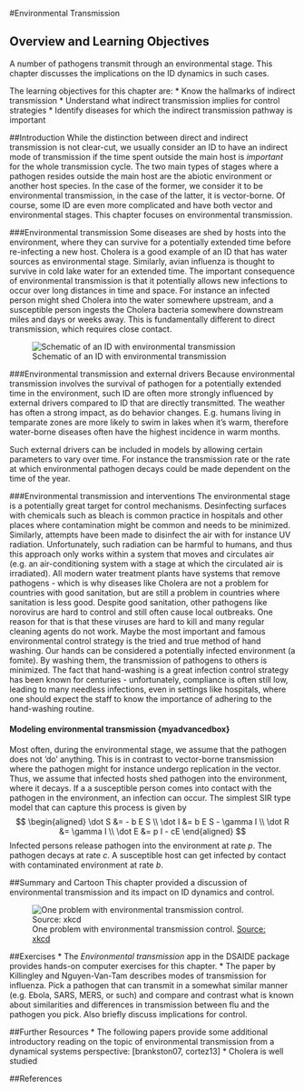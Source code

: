 #Environmental Transmission


## Overview and Learning Objectives

A number of pathogens transmit through an environmental stage. This chapter discusses the implications on the ID dynamics in such cases. 

The learning objectives for this chapter are:
* Know the hallmarks of indirect transmission
* Understand what indirect transmission implies for control strategies
* Identify diseases for which the indirect transmission pathway is important


##Introduction
While the distinction between direct and indirect transmission is not clear-cut, we usually consider an ID to have an indirect mode of transmission if the time spent outside the main host is _important_ for the whole transmission cycle. The two main types of stages where a pathogen resides outside the main host are the abiotic environment or another host species. In the case of the former, we consider it to be environmental transmission, in the case of the latter, it is vector-borne. Of course, some ID are even more complicated and have both vector and environmental stages. This chapter focuses on environmental transmission.


###Environmental transmission
Some diseases are shed by hosts into the environment, where they can survive for a potentially extended time before re-infecting a new host. Cholera is a good example of an ID that has water sources as environmental stage. Similarly, avian influenza is thought to survive in cold lake water for an extended time. The important consequence of environmental transmission is that it potentially allows new infections to occur over long distances in time and space. For instance an infected person might shed Cholera into the water somewhere upstream, and a susceptible person ingests the Cholera bacteria somewhere downstream miles and days or weeks away. This is fundamentally different to direct transmission, which requires close contact.

![Schematic of an ID with environmental transmission](./images/environmentaltransmissionscheme.png)




###Environmental transmission and external drivers
Because environmental transmission involves the survival of pathogen for a potentially extended time in the environment, such ID are often more strongly influenced by external drivers compared to ID that are directly transmitted. The weather has often a strong impact, as do behavior changes. E.g. humans living in temparate zones are more likely to swim in lakes when it's warm, therefore water-borne diseases often have the highest incidence in warm months.

Such external drivers can be included in models by allowing certain parameters to vary over time. For instance the transmission rate or the rate at which environmental pathogen decays could be made dependent on the time of the year.


###Environmental transmission and interventions
The environmental stage is a potentially great target for control mechanisms. Desinfecting surfaces with chemicals such as bleach is common practice in hospitals and other places where contamination might be common and needs to be minimized. Similarly, attempts have been made to disinfect the air with for instance UV radiation. Unfortunately, such radiation can be harmful to humans, and thus this approach only works within a system that moves and circulates air (e.g. an air-conditioning system with a stage at which the circulated air is irradiated). All modern water treatment plants have systems that remove pathogens - which is why diseases like Cholera are not a problem for countries with good sanitation, but are still a problem in countries where sanitation is less good. Despite good sanitation, other pathogens like norovirus are hard to control and still often cause local outbreaks. One reason for that is that these viruses are hard to kill and many regular cleaning agents do not work.
Maybe the most important and famous environmental control strategy is the tried and true method of hand washing. Our hands can be considered a potentially infected environment (a fomite). By washing them, the transmission of pathogens to others is minimized. The fact that hand-washing is a great infection control strategy has been known for centuries - unfortunately, compliance is often still low, leading to many needless infections, even in settings like hospitals, where one should expect the staff to know the importance of adhering to the hand-washing routine.


#### Modeling environmental transmission {myadvancedbox}
Most often, during the environmental stage, we assume that the pathogen does not 'do' anything. This is in contrast to vector-borne transmission where the pathogen might for instance undergo replication in the vector. Thus, we assume that infected hosts shed pathogen into the environment, where it decays. If a a susceptible person comes into contact with the pathogen in the environment, an infection can occur. The simplest SIR type model that can capture this process is given by
$$ 
\begin{aligned}
\dot S &= - b E S \\
\dot I &= b E S  - \gamma I \\
\dot R &= \gamma I \\
\dot E &= p I - cE
\end{aligned}
$$
Infected persons release pathogen into the environment at rate _p_. The pathogen decays at rate _c_. A susceptible host can get infected by contact with contaminated environment at rate _b_.



##Summary and Cartoon
This chapter provided a discussion of environmental transmission and its impact on ID dynamics and control.


![One problem with environmental transmission control. [Source: xkcd](https://xkcd.com/1161/)](./images/xkcd-hand_sanitizer.png)


##Exercises
* The _Environmental transmission_ app in the DSAIDE package provides hands-on computer exercises for this chapter.
* The paper by Killingley and Nguyen-Van-Tam describes modes of transmission for influenza. Pick a pathogen that can transmit in a somewhat similar manner (e.g. Ebola, SARS, MERS, or such) and compare and contrast what is known about similarities and differences in transmission between flu and the pathogen you pick. Also briefly discuss implications for control.


##Further Resources
* The following papers provide some additional introductory reading on the topic of environmental transmission from a dynamical systems perspective: [brankston07, cortez13]
* Cholera is well studied 

##References

